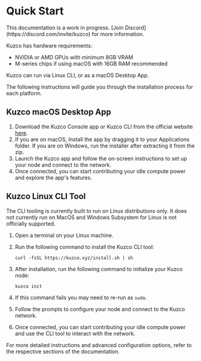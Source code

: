 
# Quick Start

<Callout type="warning">
  This documentation is a work in progress. [Join Discord](https://discord.com/invite/kuzco) for more information.
</Callout>

Kuzco has hardware requirements:
- NVIDIA or AMD GPUs with minimum 8GB VRAM
- M-series chips if using macOS with 16GB RAM recommended

Kuzco can run via Linux CLI, or as a macOS Desktop App. 

The following instructions will guide you through the installation process for each platform.

## Kuzco macOS Desktop App

1. Download the Kuzco Console app or Kuzco CLI from the official website [here](https://kuzco.xyz/download).
2. If you are on macOS, Install the app by dragging it to your Applications folder. If you are on Windows, run the installer after extracting it from the zip.
3. Launch the Kuzco app and follow the on-screen instructions to set up your node and connect to the network.
4. Once connected, you can start contributing your idle compute power and explore the app's features.

## Kuzco Linux CLI Tool

<Callout type="warning">
The CLI tooling is currently built to run on Linux distributions only. It does not currently run on MacOS and Windows Subsystem for Linux is not officially supported.
</Callout>

1. Open a terminal on your Linux machine.
2. Run the following command to install the Kuzco CLI tool:

   ```
   curl -fsSL https://kuzco.xyz/install.sh | sh
   ```

3. After installation, run the following command to initialize your Kuzco node:

   ```
   kuzco init
   ```

4. If this command fails you may need to re-run as `sudo`.
5. Follow the prompts to configure your node and connect to the Kuzco network.
6. Once connected, you can start contributing your idle compute power and use the CLI tool to interact with the network.

For more detailed instructions and advanced configuration options, refer to the respective sections of the documentation.
